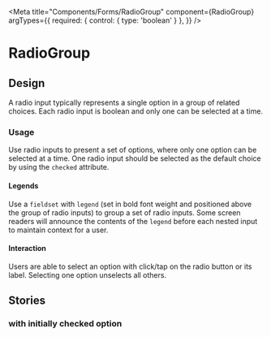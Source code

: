 <!-- RadioGroup.stories.mdx -->


<Meta
  title="Components/Forms/RadioGroup"
  component={RadioGroup}
  argTypes={{
    required: { control: { type: 'boolean' } },
  }}
/>

# RadioGroup

<Canvas>
  <Story story={Default} />
</Canvas>

<ArgsTable of={RadioGroup} story="^" />

## Design

A radio input typically represents a single option in a group of related choices. Each radio input is boolean and only one can be selected at a time.

### Usage

Use radio inputs to present a set of options, where only one option can be selected at a time.
One radio input should be selected as the default choice by using the `checked` attribute.

#### Legends

Use a `fieldset` with `legend` (set in bold font weight and positioned above the group of radio inputs) to group a set of radio inputs. Some screen readers will announce the contents of the `legend` before each nested input to maintain context for a user.

#### Interaction

Users are able to select an option with click/tap on the radio button or its label.
Selecting one option unselects all others.

## Stories

### with initially checked option

<Canvas>
  <Story story={withInitialChecked} />
</Canvas>
